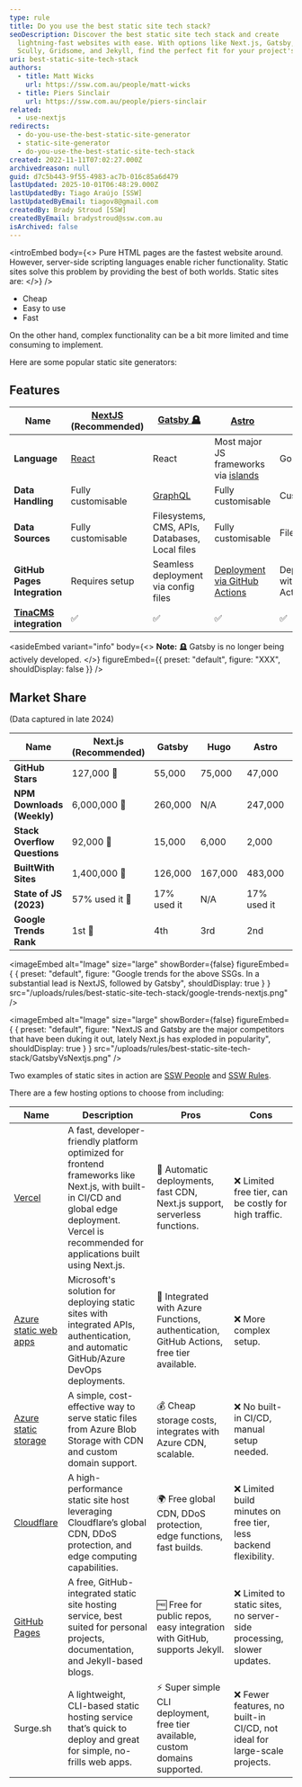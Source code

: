 ```yaml
---
type: rule
title: Do you use the best static site tech stack?
seoDescription: Discover the best static site tech stack and create
  lightning-fast websites with ease. With options like Next.js, Gatsby, Astro,
  Scully, Gridsome, and Jekyll, find the perfect fit for your project's needs.
uri: best-static-site-tech-stack
authors:
  - title: Matt Wicks
    url: https://ssw.com.au/people/matt-wicks
  - title: Piers Sinclair
    url: https://ssw.com.au/people/piers-sinclair
related:
  - use-nextjs
redirects:
  - do-you-use-the-best-static-site-generator
  - static-site-generator
  - do-you-use-the-best-static-site-tech-stack
created: 2022-11-11T07:02:27.000Z
archivedreason: null
guid: d7c5b443-9f55-4983-ac7b-016c85a6d479
lastUpdated: 2025-10-01T06:48:29.000Z
lastUpdatedBy: Tiago Araújo [SSW]
lastUpdatedByEmail: tiagov8@gmail.com
createdBy: Brady Stroud [SSW]
createdByEmail: bradystroud@ssw.com.au
isArchived: false
---
```

<introEmbed
  body={<>
Pure HTML pages are the fastest website around. However, server-side scripting languages enable richer functionality. Static sites solve this problem by providing the best of both worlds. Static sites are:
  </>}
/>
* Cheap
* Easy to use
* Fast

On the other hand, complex functionality can be a bit more limited and time consuming to implement.

Here are some popular static site generators:

## Features

| **Name**                                   | [NextJS](https://nextjs.org/) (Recommended) | [Gatsby 🪦](https://www.gatsbyjs.com/)         | [Astro](https://astro.build/)                                                         | [Hugo](https://gohugo.io/)     | [Builder.io](https://www.builder.io/) |
| ------------------------------------------ | ------------------------------------------- | ---------------------------------------------- | ------------------------------------------------------------------------------------- | ------------------------------ | ------------------------------------- |
| **Language**                               | [React](https://reactjs.org/)               | React                                          | Most major JS frameworks via [islands](https://docs.astro.build/en/concepts/islands/) | Go                             | Customizable                          |
| **Data Handling**                          | Fully customisable                          | [GraphQL](https://graphql.org/)                | Fully customisable                                                                    | Customizable                   | Fully customisable                    |
| **Data Sources**                           | Fully customisable                          | Filesystems, CMS, APIs, Databases, Local files | Fully customisable                                                                    | Filesystem                     | CMS, APIs, Customizable               |
| **GitHub Pages Integration**               | Requires setup                              | Seamless deployment via config files           | [Deployment via GitHub Actions](https://docs.astro.build/en/guides/deploy/github/)    | Deployment with GitHub Actions | Customizable                          |
| **[TinaCMS](https://tina.io) integration** | ✅                                           | ✅                                              | ✅                                                                                     | ✅                              | ✅                                     |


<asideEmbed
  variant="info"
  body={<>
    **Note:** 🪦 Gatsby is no longer being actively developed.
  </>}
  figureEmbed={{
    preset: "default",
    figure: "XXX",
    shouldDisplay: false
  }}
/>


## Market Share

(Data captured in late 2024)

| **Name**                     | **Next.js (Recommended)** | **Gatsby**  | **Hugo** | **Astro**   | **Builder.io**      |
| ---------------------------- | ------------------------- | ----------- | -------- | ----------- | ------------------- |
| **GitHub Stars**             | 127,000 👑                | 55,000      | 75,000   | 47,000      | 8,000               |
| **NPM Downloads (Weekly)**   | 6,000,000 👑              | 260,000     | N/A      | 247,000     | N/A                 |
| **Stack Overflow Questions** | 92,000 👑                 | 15,000      | 6,000    | 2,000       | 100                 |
| **BuiltWith Sites**          | 1,400,000 👑              | 126,000     | 167,000  | 483,000     | N/A                 |
| **State of JS (2023)**       | 57% used it 👑            | 17% used it | N/A      | 17% used it | N/A                 |
| **Google Trends Rank**       | 1st 👑                    | 4th         | 3rd      | 2nd         | 5th (almost 0 data) |


<imageEmbed
  alt="Image"
  size="large"
  showBorder={false}
  figureEmbed={ {
    preset: "default",
    figure: "Google trends for the above SSGs. In a substantial lead is NextJS, followed by Gatsby",
    shouldDisplay: true
  } }
  src="/uploads/rules/best-static-site-tech-stack/google-trends-nextjs.png"
/>



<imageEmbed
  alt="Image"
  size="large"
  showBorder={false}
  figureEmbed={ {
    preset: "default",
    figure: "NextJS and Gatsby are the major competitors that have been duking it out, lately Next.js has exploded in popularity",
    shouldDisplay: true
  } }
  src="/uploads/rules/best-static-site-tech-stack/GatsbyVsNextjs.png"
/>


Two examples of static sites in action are [SSW People](https://www.ssw.com.au/people/) and [SSW Rules](https://www.ssw.com.au/rules/).

There are a few hosting options to choose from including:

| Name                      | Description | Pros | Cons |
|---------------------------|-------------|------|------|
| [Vercel](https://vercel.com/) | A fast, developer-friendly platform optimized for frontend frameworks like Next.js, with built-in CI/CD and global edge deployment. Vercel is recommended for applications built using Next.js. | 🚀 Automatic deployments, fast CDN, Next.js support, serverless functions. | ❌ Limited free tier, can be costly for high traffic. |
| [Azure static web apps](https://azure.microsoft.com/en-us/services/app-service/static/?WT.mc_id=AZ-MVP-33518) | Microsoft's solution for deploying static sites with integrated APIs, authentication, and automatic GitHub/Azure DevOps deployments. | 🔄 Integrated with Azure Functions, authentication, GitHub Actions, free tier available. | ❌ More complex setup. |
| [Azure static storage](https://docs.microsoft.com/en-us/azure/storage/blobs/storage-blob-static-website?WT.mc_id=AZ-MVP-33518) | A simple, cost-effective way to serve static files from Azure Blob Storage with CDN and custom domain support. | 💰 Cheap storage costs, integrates with Azure CDN, scalable. | ❌ No built-in CI/CD, manual setup needed. |
| [Cloudflare](https://pages.cloudflare.com/) | A high-performance static site host leveraging Cloudflare’s global CDN, DDoS protection, and edge computing capabilities. | 🌍 Free global CDN, DDoS protection, edge functions, fast builds. | ❌ Limited build minutes on free tier, less backend flexibility. |
| [GitHub Pages](https://pages.github.com/) | A free, GitHub-integrated static site hosting service, best suited for personal projects, documentation, and Jekyll-based blogs. | 🆓 Free for public repos, easy integration with GitHub, supports Jekyll. | ❌ Limited to static sites, no server-side processing, slower updates. |
| Surge.sh | A lightweight, CLI-based static hosting service that’s quick to deploy and great for simple, no-frills web apps. | ⚡ Super simple CLI deployment, free tier available, custom domains supported. | ❌ Fewer features, no built-in CI/CD, not ideal for large-scale projects. |
